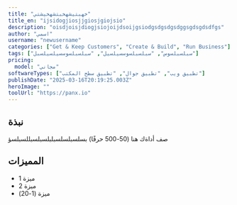 ```yaml
---
title: "خهبتيشهخبتشهخيشتي"
title_en: "ijsidogjiosjjgiosjgiojsio"
description: "oisdjoisjdiogjsiojoijdsoijgsiodgsdgsdgsdggsgdsgdsdfgs"
author: "اسمي"
username: "newusername"
categories: ["Get & Keep Customers", "Create & Build", "Run Business"]
tags: ["سبلسبلسوس", "سبلسبلسوسسيلسيل", "سبلسبلسوسسيلسيلسبل"]
pricing:
  model: "مجاني"
softwareTypes: ["تطبيق ويب", "تطبيق جوال", "تطبيق سطح المكتب"]
publishDate: "2025-03-16T20:19:25.003Z"
heroImage: ""
toolUrl: "https://panx.io"
---
```

## نبذة
صف أداةك هنا (50-500 حرفًا) بسلسبلسلسبلبلسبلسبللسبلسؤ
    
## المميزات
- ميزة 1
- ميزة 2
- ميزة (1-20)